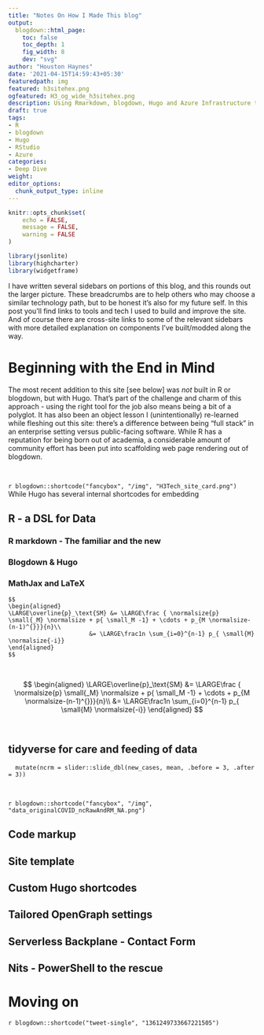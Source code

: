 ```yaml
---
title: "Notes On How I Made This blog"
output:
  blogdown::html_page:
    toc: false
    toc_depth: 1
    fig_width: 8
    dev: "svg"
author: "Houston Haynes"
date: '2021-04-15T14:59:43+05:30'
featuredpath: img
featured: h3sitehex.png
ogfeatured: H3_og_wide_h3sitehex.png
description: Using Rmarkdown, blogdown, Hugo and Azure Infrastructure to build a responsive site
draft: true
tags:
- R
- blogdown
- Hugo
- RStudio
- Azure
categories: 
- Deep Dive
weight: 
editor_options: 
  chunk_output_type: inline
---
```

```r
knitr::opts_chunk$set(
	echo = FALSE,
	message = FALSE,
	warning = FALSE
)

library(jsonlite)
library(highcharter)
library(widgetframe)
```

I have written several sidebars on portions of this blog, and this rounds out the larger picture. These breadcrumbs are to help others who may choose a similar technology path, but to be honest it's also for my future self. In this post you'll find links to tools and tech I used to build and improve the site. And of course there are cross-site links to some of the relevant sidebars with more detailed explanation on components I've built/modded along the way. 

# Beginning with the End in Mind

The most recent addition to this site [see below] was *not* built in R or blogdown, but with Hugo. That's part of the challenge and charm of this approach - using the right tool for the job also means being a bit of a polyglot. It has also been an object lesson I (unintentionally) re-learned while fleshing out this site: there's a difference between being "full stack" in an enterprise setting versus public-facing software. While R has a reputation for being born out of academia, a considerable amount of community effort has been put into scaffolding web page rendering out of blogdown. 
<p>&nbsp;</p>
`r blogdown::shortcode("fancybox", "/img", "H3Tech_site_card.png")`
 While Hugo has several internal shortcodes for embedding 

## R - a DSL for Data

### R markdown - The familiar and the new

### Blogdown & Hugo

### MathJax and LaTeX


<pre><code>$$
\begin{aligned}
\LARGE\overline{p}_\text{SM} &= \LARGE\frac { \normalsize{p} \small{_M} \normalsize + p{ \small_M -1} + \cdots + p_{M \normalsize-(n-1)^{}}}{n}\\
                       &= \LARGE\frac1n \sum_{i=0}^{n-1} p_{ \small{M} \normalsize{-i}}
\end{aligned}
$$</code></pre><p>&nbsp;</p>
$$
\begin{aligned}
\LARGE\overline{p}_\text{SM} &= \LARGE\frac { \normalsize{p} \small{_M} \normalsize + p{ \small_M -1} + \cdots + p_{M \normalsize-(n-1)^{}}}{n}\\
                       &= \LARGE\frac1n \sum_{i=0}^{n-1} p_{ \small{M} \normalsize{-i}}
\end{aligned}
$$
<p>&nbsp;</p>

## tidyverse for care and feeding of data

<pre><code class="r">  mutate(ncrm = slider::slide_dbl(new_cases, mean, .before = 3, .after = 3))</code></pre>
<p>&nbsp;</p>
`r blogdown::shortcode("fancybox", "/img", "data_originalCOVID_ncRawAndRM_NA.png")`


## Code markup

## Site template

## Custom Hugo shortcodes


## Tailored OpenGraph settings


## Serverless Backplane - Contact Form


## Nits - PowerShell to the rescue


# Moving on

`r blogdown::shortcode("tweet-single", "1361249733667221505")`
<p>&nbsp;</p>

